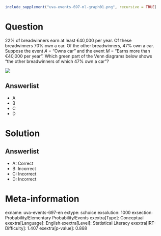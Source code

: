 ```r
include_supplement("uva-events-697-nl-graph01.png", recursive = TRUE)
```

Question
========

22% of breadwinners earn at least €40,000 per year. Of these breadwinners 70% own a car. Of the other breadwinners, 47% own a car. Suppose the event *A* = "Owns car" and the event *M* = "Earns more than €40,000 per year". Which green part of the Venn diagrams below shows "the other breadwinners of which 47% own a car"?

![](uva-events-697-nl-graph01.png)

Answerlist
----------

* A
* B
* C
* D

Solution
========

Answerlist
----------

* A: Correct
* B: Incorrect
* C: Incorrect
* D: Incorrect

Meta-information
================
exname: uva-events-697-en
extype: schoice
exsolution: 1000
exsection: Probability/Elementary Probability/Events
exextra[Type]: Conceptual
exextra[Language]: English
exextra[Level]: Statistical Literacy
exextra[IRT-Difficulty]: 1.407
exextra[p-value]: 0.868
